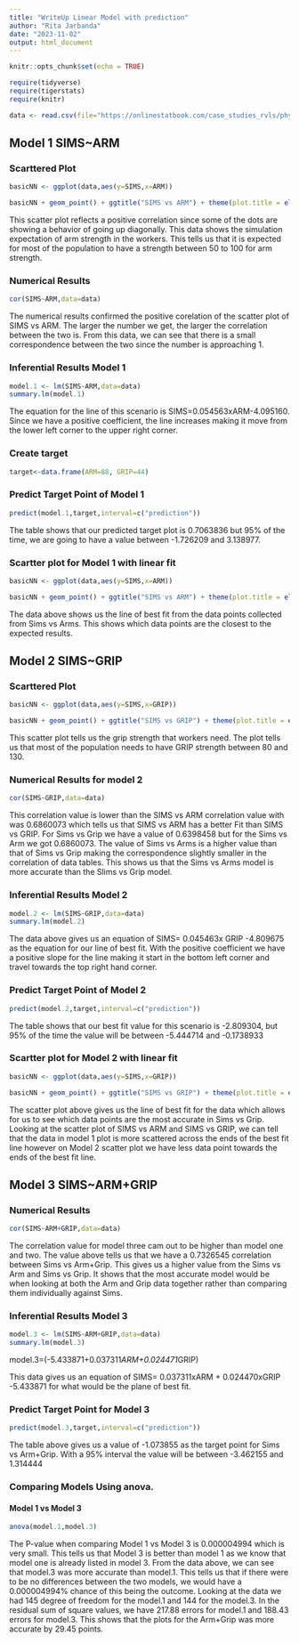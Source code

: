```yaml
---
title: "WriteUp Linear Model with prediction"
author: "Rita Jarbanda"
date: "2023-11-02"
output: html_document
---
```


```r
knitr::opts_chunk$set(echo = TRUE)

require(tidyverse)
require(tigerstats)
require(knitr)

data <- read.csv(file="https://onlinestatbook.com/case_studies_rvls/physical_strength/data.txt",sep="",header=TRUE)  

```

## Model 1 SIMS~ARM
### Scarttered Plot



```r
basicNN <- ggplot(data,aes(y=SIMS,x=ARM))

```

```r
basicNN + geom_point() + ggtitle("SIMS vs ARM") + theme(plot.title = element_text(hjust = 0.5, size = 20))
```


This scatter plot reflects a positive correlation since some of the dots are showing a behavior of going up diagonally. This data shows the simulation expectation of arm strength in the workers. This tells us that it is expected for most of the population to have a strength between 50 to 100 for arm strength. 

### Numerical Results

```r
cor(SIMS~ARM,data=data)
```


The numerical results confirmed the positive corelation of the scatter plot of SIMS vs ARM.
The larger the number we get, the larger the correlation between the two is. From this data, we can see that there is a small correspondence between the two since the number is approaching 1. 

### Inferential Results Model 1

```r
model.1 <- lm(SIMS~ARM,data=data)
summary.lm(model.1)
```


The equation for the line of this scenario is SIMS=0.054563xARM-4.095160. Since we have a positive coefficient, the line increases making it move from the lower left corner to the upper right corner.

### Create target

```r
target<-data.frame(ARM=88, GRIP=44)
```

### Predict Target Point of Model 1

```r
predict(model.1,target,interval=c("prediction"))
```


The table shows that our predicted target plot is 0.7063836 but 95% of the time, we are going to have a value between -1.726209 and 3.138977. 


### Scartter plot for Model 1 with linear fit

```r
basicNN <- ggplot(data,aes(y=SIMS,x=ARM))

```

```r
basicNN + geom_point() + ggtitle("SIMS vs ARM") + theme(plot.title = element_text(hjust = 0.5, size = 20)) + geom_smooth(method=lm)

```


The data above shows us the line of best fit from the data points collected from Sims vs Arms. This shows which data points are the closest to the expected results. 

## Model 2 SIMS~GRIP
### Scarttered Plot



```r
basicNN <- ggplot(data,aes(y=SIMS,x=GRIP))

```

```r
basicNN + geom_point() + ggtitle("SIMS vs GRIP") + theme(plot.title = element_text(hjust = 0.5, size = 20))
```


This scatter plot tells us the grip strength that workers need. The  plot tells us that most of the population needs to have GRIP strength between 80 and 130.  

### Numerical Results for model 2

```r
cor(SIMS~GRIP,data=data)
```


This correlation value is lower than the SIMS vs ARM correlation value with was 0.6860073 which tells us that SIMS vs ARM has a better Fit than SIMS vs GRIP.
For Sims vs Grip we have a value of 0.6398458 but for the Sims vs Arm we got 0.6860073. The value of Sims vs Arms is a higher value than that of Sims vs Grip making the correspondence slightly smaller in the correlation of data tables. This shows us that the Sims vs Arms model is more accurate than the Slims vs Grip model.

### Inferential Results Model 2

```r
model.2 <- lm(SIMS~GRIP,data=data)
summary.lm(model.2)
```


The data above gives us an equation of SIMS= 0.045463x GRIP -4.809675 as the equation for our line of best fit. With the positive coefficient we have a positive slope for the line making it start in the bottom left corner and travel towards the top right hand corner. 

### Predict Target Point of Model 2

```r
predict(model.2,target,interval=c("prediction"))
```

The table shows that our best fit value for this scenario is -2.809304, but 95% of the time the value will be between -5.444714 and -0.1738933 

### Scartter plot for Model 2 with linear fit

```r
basicNN <- ggplot(data,aes(y=SIMS,x=GRIP))

```

```r
basicNN + geom_point() + ggtitle("SIMS vs GRIP") + theme(plot.title = element_text(hjust = 0.5, size = 20)) + geom_smooth(method=lm)
```


The scatter plot above gives us the line of best fit for the data which allows for us to see which data points are the most accurate in Sims vs Grip. 
Looking at the scatter plot of SIMS vs ARM and SIMS vs GRIP, we can tell that the data in model 1 plot is more scattered across the ends of the best fit line however on Model 2 scatter plot we have less data point towards the ends of the best fit line.

## Model 3 SIMS~ARM+GRIP
### Numerical Results


```r
cor(SIMS~ARM+GRIP,data=data)
```



The correlation value for model three cam out to be higher than model one and two. 
The value above tells us that we have a 0.7326545 correlation between Sims vs Arm+Grip. This gives us a higher value from the Sims vs Arm and Sims vs Grip. It shows that the most accurate model would be when looking at both the Arm and Grip data together rather than comparing them individually against Sims.

### Inferential Results Model 3

```r
model.3 <- lm(SIMS~ARM+GRIP,data=data)
summary.lm(model.3)
```


model.3=(-5.433871+0.037311*ARM+0.024471*GRIP)

This data gives us an equation of SIMS= 0.037311xARM + 0.024470xGRIP -5.433871 for what would be the plane of best fit. 

### Predict Target Point for Model 3

```r
predict(model.3,target,interval=c("prediction"))

```


The table above gives us a value of -1.073855 as the target point for Sims vs Arm+Grip. With a 95% interval the value will be between -3.462155 and 1.314444

### Comparing Models Using anova.
#### Model 1 vs Model 3

```r
anova(model.1,model.3)
```


The P-value when comparing Model 1 vs Model 3 is 0.000004994 which is very small. This tells us that Model 3 is better than model 1 as we know that model one is already listed in model 3.
From the data above, we can see that model.3 was more accurate than model.1. This tells us that if there were to be no differences between the two models, we would have a 0.000004994% chance of this being the outcome. Looking at the data we had 145 degree of freedom for the model.1 and 144 for the model.3. In the residual sum of square values, we have 217.88 errors for model.1 and 188.43 errors for model.3. This shows that the plots for the Arm+Grip was more accurate by 29.45 points.  




































































































































































